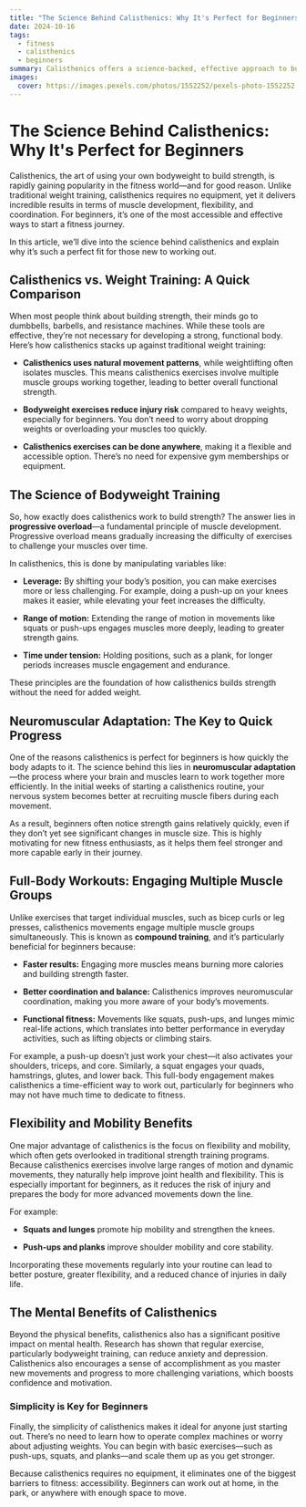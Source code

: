 ```yaml
---
title: "The Science Behind Calisthenics: Why It's Perfect for Beginners"
date: 2024-10-16
tags:
  - fitness
  - calisthenics
  - beginners
summary: Calisthenics offers a science-backed, effective approach to building strength and flexibility without equipment. This article explains why it's an ideal starting point for fitness beginners.
images:
  cover: https://images.pexels.com/photos/1552252/pexels-photo-1552252.jpeg?auto=compress&cs=tinysrgb&w=800
---
```


# The Science Behind Calisthenics: Why It's Perfect for Beginners

Calisthenics, the art of using your own bodyweight to build strength, is rapidly gaining popularity in the fitness world—and for good reason. Unlike traditional weight training, calisthenics requires no equipment, yet it delivers incredible results in terms of muscle development, flexibility, and coordination. For beginners, it’s one of the most accessible and effective ways to start a fitness journey.

In this article, we’ll dive into the science behind calisthenics and explain why it’s such a perfect fit for those new to working out.

## Calisthenics vs. Weight Training: A Quick Comparison

When most people think about building strength, their minds go to dumbbells, barbells, and resistance machines. While these tools are effective, they’re not necessary for developing a strong, functional body. Here’s how calisthenics stacks up against traditional weight training:

- **Calisthenics uses natural movement patterns**, while weightlifting often isolates muscles. This means calisthenics exercises involve multiple muscle groups working together, leading to better overall functional strength.
  
- **Bodyweight exercises reduce injury risk** compared to heavy weights, especially for beginners. You don’t need to worry about dropping weights or overloading your muscles too quickly.

- **Calisthenics exercises can be done anywhere**, making it a flexible and accessible option. There’s no need for expensive gym memberships or equipment.

## The Science of Bodyweight Training

So, how exactly does calisthenics work to build strength? The answer lies in **progressive overload**—a fundamental principle of muscle development. Progressive overload means gradually increasing the difficulty of exercises to challenge your muscles over time.

In calisthenics, this is done by manipulating variables like:

- **Leverage:** By shifting your body’s position, you can make exercises more or less challenging. For example, doing a push-up on your knees makes it easier, while elevating your feet increases the difficulty.
  
- **Range of motion:** Extending the range of motion in movements like squats or push-ups engages muscles more deeply, leading to greater strength gains.

- **Time under tension:** Holding positions, such as a plank, for longer periods increases muscle engagement and endurance.

These principles are the foundation of how calisthenics builds strength without the need for added weight.

## Neuromuscular Adaptation: The Key to Quick Progress

One of the reasons calisthenics is perfect for beginners is how quickly the body adapts to it. The science behind this lies in **neuromuscular adaptation**—the process where your brain and muscles learn to work together more efficiently. In the initial weeks of starting a calisthenics routine, your nervous system becomes better at recruiting muscle fibers during each movement.

As a result, beginners often notice strength gains relatively quickly, even if they don’t yet see significant changes in muscle size. This is highly motivating for new fitness enthusiasts, as it helps them feel stronger and more capable early in their journey.

## Full-Body Workouts: Engaging Multiple Muscle Groups

Unlike exercises that target individual muscles, such as bicep curls or leg presses, calisthenics movements engage multiple muscle groups simultaneously. This is known as **compound training**, and it’s particularly beneficial for beginners because:

- **Faster results:** Engaging more muscles means burning more calories and building strength faster.

- **Better coordination and balance:** Calisthenics improves neuromuscular coordination, making you more aware of your body’s movements.

- **Functional fitness:** Movements like squats, push-ups, and lunges mimic real-life actions, which translates into better performance in everyday activities, such as lifting objects or climbing stairs.

For example, a push-up doesn’t just work your chest—it also activates your shoulders, triceps, and core. Similarly, a squat engages your quads, hamstrings, glutes, and lower back. This full-body engagement makes calisthenics a time-efficient way to work out, particularly for beginners who may not have much time to dedicate to fitness.

## Flexibility and Mobility Benefits

One major advantage of calisthenics is the focus on flexibility and mobility, which often gets overlooked in traditional strength training programs. Because calisthenics exercises involve large ranges of motion and dynamic movements, they naturally help improve joint health and flexibility. This is especially important for beginners, as it reduces the risk of injury and prepares the body for more advanced movements down the line.

For example:

- **Squats and lunges** promote hip mobility and strengthen the knees.
  
- **Push-ups and planks** improve shoulder mobility and core stability.

Incorporating these movements regularly into your routine can lead to better posture, greater flexibility, and a reduced chance of injuries in daily life.

## The Mental Benefits of Calisthenics

Beyond the physical benefits, calisthenics also has a significant positive impact on mental health. Research has shown that regular exercise, particularly bodyweight training, can reduce anxiety and depression. Calisthenics also encourages a sense of accomplishment as you master new movements and progress to more challenging variations, which boosts confidence and motivation.

### Simplicity is Key for Beginners

Finally, the simplicity of calisthenics makes it ideal for anyone just starting out. There’s no need to learn how to operate complex machines or worry about adjusting weights. You can begin with basic exercises—such as push-ups, squats, and planks—and scale them up as you get stronger.

Because calisthenics requires no equipment, it eliminates one of the biggest barriers to fitness: accessibility. Beginners can work out at home, in the park, or anywhere with enough space to move.